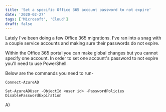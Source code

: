 ```yaml
---
title: 'Set a specific Office 365 account password to not expire'
date: '2020-02-27'
tags: ['Microsoft', 'Cloud']
draft: false
---
```

Lately I've been doing a few Office 365 migrations. I've ran into a snag with a couple service accounts and making sure their passwords do not expire.  
  
Within the Office 365 portal you can make global changes but you cannot specify one account. In order to set one account's password to not expire you'll need to use PowerShell.  
  
Below are the commands you need to run-  

```
Connect-AzureAD 

Set-AzureADUser -ObjectId <user id> -PasswordPolicies DisablePasswordExpiration
```
 A)